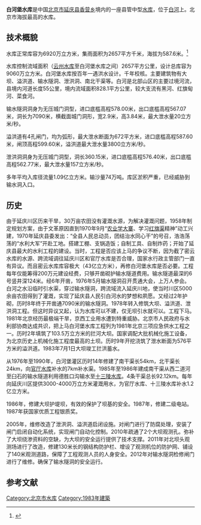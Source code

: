 {{Coord|40.64655|116.1802531|type:waterbody_region:CN-11_source:GoogleMaps|display=title}}
{{Infobox Reservoir 
|name = 白河堡水库
|nickname = 
|image = 
|image_caption = 
|map = 
|map_caption = 
|pushpin_map = 
|pushpin_map_caption = 
|code = 
|class = 
|location_of_reservoir = [[北京市|北京市]][[延庆县|延庆县]]
|location_of_dam = 
|inflow = 
|outflow = 
|catchment_area = 2657平方千米
|reservoir_area = 
|mean_depth = 
|maximum_depth = 
|flood_level = 592.6
|normal_water_level = 592.6（汛限水位）
|dead_water_level =578m 
|water_quality = 
|island = 
|maximum_storage_capacity = 9060万
|normal_storage_capacity = 6920万
|dead_storage_capacity = 1150万
|type_of_dam = 粘土斜墙坝，迎水面为粘土材质，其他部位均为沙砾材质。
|elevation_of_dam = 602.10m
|height_of_dam = 42.10m
|length_of_dam = 300m
|width_of_dam = 10m
|installed_capacity = 2.16万hm<sup>2</sup>
|irrigated_area =白河堡灌区
|start = 1970年9月6日
|complete = 1983年7月1日
|cost = 
|emigrate = 
|latd = 
|latm = 
|lats = 
|latNS = 
|longd = 
|longm = 
|longs = 
|longEW = 
|website = 
|footnotes = 
}}
'''白河堡水库'''是中国[[北京市|北京市]][[延庆县|延庆县]][[香营乡|香营乡]]境内的一座县管中型[[水库|水库]]，位于[[白河_(潮白河)|白河]]上。北京市海拔最高的水库。
==技术概貌==
水库正常库容为6920万立方米，集雨面积为2657平方千米，海拔为587.6米。<ref>{{cite web|url=http://brim.ihb.ac.cn/12/CN/12.asp |title=中国大中型水库基本特征数据库 |work=中国生物多样性信息系统内陆水体生物学分部 |deadurl=yes |archiveurl=https://web.archive.org/web/20120402061833/http://brim.ihb.ac.cn/12/CN/12.asp |archivedate=2012-04-02 }}</ref>

水库控制流域面积（[[云州水库|云州水库]]至白河堡水库之间）2657平方公里，设计总库容为9060万立方米。白河堡水库按百年一遇洪水设计。千年校核。主要建筑物有大坝、溢洪道、输水隧洞、泄洪洞、南北干渠等。白河是北部山区的主要过境河流，县境内河道长度55公里，境内流域面积828.1平方公里，较大支流有黑河、红旗甸河、菜食河。

输水隧洞洞身为无压城门洞型，进口底槛高程578.00米，出口底槛高程567.07米，洞长为7090米，横截面城门洞形，宽2.9米，高3.84米，最大泄水量20立方米/秒。

溢洪道有4孔闸门，均为弧形，最大泄水断面为672平方米，进口底槛高程587.60米，闸顶高程599.60米，溢洪道最大泄水量3800立方米/秒。

泄洪洞洞身为无压城门洞型，洞长360.15米，进口底槛高程576.40米，出口底槛高程562.77米，最大泄水量157立方米/秒。

多年平均入库径流量1.09亿立方米。输沙量74万吨。库区淤积严重，已经威胁到输水洞入口。
==历史==
由于延庆川区历来干旱，30万亩农田没有灌溉水源，为解决灌溉问题，1958年制定规划方案，由于文革原因直到1970年9月“[[农业学大寨|农业学大寨]]、学习[[红旗渠|红旗渠]]精神”动工兴建，1970年延庆县委发出：“全县人民总动员，团结治水同心干”的号召，浩浩荡荡的“水利大军”开赴工地。搭建工棚、支锅造饭；自制工具、自制炸药；开始了延庆县最大的水利工程的建设。当时，工程是否应该上马的争议不断，因为截了密云水库的水源、跨流域调往延庆川区和官厅水库是否合理，国家水行政主管部门一直有异议。而且密云水库库容极大（43亿立方米），再修白河堡水库是否必要。工程每年仅能筹得200万元建设经费，只够开凿砌护输水隧道费用。输水隧道最深的6号竖井深124米。经6年开凿，1976年5月输水隧洞召开贯通大会，上万人参会。白河之水沿临时引水渠，穿过输水隧洞，跨流域流入延庆川地，使当时川区5000余亩农田得到了灌溉，实现了延庆县人民引白河水的梦想和夙愿。又经过2年护砌，历时8年终于开凿通7090米的输水隧洞。1978年转入修筑大坝、溢洪道、泄洪洞工程。但这时异议又起，认为水库可以不建，仅无坝引水就可以。工程下马。1981年北京经历最极端干旱，京西工业用水遭到特重威胁。北京市人民政府与水利部协商达成共识，把上马白河堡水库工程列为1981年北京三项应急供水工程之一。历时2年填筑了103.5万立方米的拦河大坝。国家调配大批机械化施工设备，为北京历史上机械化施工程度最高的土坝。历时9年开挖浇筑了泄水断面为576平方米的溢洪道。1983年7月1日大坝竣工拦洪蓄水。

从1976年至1990年，白河堡灌区历时14年修建了南干渠长54km，北干渠长24km，向[[官厅水库|官厅水库]]补水的7km补水渠。1985年至1986年建成南干渠从西二道河至臼石的输水隧道利用德胜口沟输水至[[十三陵水库|十三陵水库]]。4条干渠总长92.12km。每年向延庆川区提供3000-4000万立方米灌溉用水，为官厅水库、十三陵水库补水1.2亿立方米。

1986年，修建大坝护堤坝，有效的保护了坝基的安全。1987年，修建二级电站。1987年获国家优质工程银质奖。

2005年，维修改造了泄洪洞、溢洪道启闭设施。对闸门进行了防腐处理，安装了闸门启闭自动化系统，实现闸门自动化控制。2010年疏通了2个大坝观测孔。弥补了大坝绕渗资料的空缺，为大坝的安全运行提供了技术支撑。2011年对北坝头观测场进行了改造，修建130米长的钢结构防护栏、增设了观测机位的防护网、铺设了140米观测道路，保障了工程观测人员的人身安全。2012年对输水隧洞检修闸门进行了维修。确保了输水隧洞的安全运行。

== 参考文献 ==
{{Reflist}}


[[Category:北京市水库|Category:北京市水库]]
[[Category:1983年建築|Category:1983年建築]]
